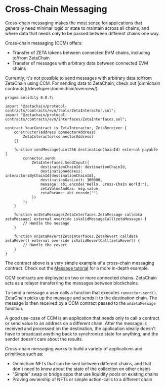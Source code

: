 
# Cross-Chain Messaging

Cross-chain messaging makes the most sense for applications that generally need
minimal logic or state to maintain across all chains, and where data that needs
only to be passed between different chains one way.

Cross-chain messaging (CCM) offers:

- Transfer of ZETA tokens between connected EVM chains, including to/from
  ZetaChain
- Transfer of messages with arbitrary data between connected EVM chains

<Alert variant="note">
  Currently, it's not possible to send messages with arbitrary data to/from ZetaChain using CCM. For sending data to
  ZetaChain, check out [omnichain contracts](/developers/omnichain/overview/).
</Alert>

```solidity
pragma solidity 0.8.7;

import "@zetachain/protocol-contracts/contracts/evm/tools/ZetaInteractor.sol";
import "@zetachain/protocol-contracts/contracts/evm/interfaces/ZetaInterfaces.sol";

contract YourContract is ZetaInteractor, ZetaReceiver {
    constructor(address connectorAddress)
        ZetaInteractor(connectorAddress)
    {}

    function sendMessage(uint256 destinationChainId) external payable {
        connector.send(
            ZetaInterfaces.SendInput({
                destinationChainId: destinationChainId,
                destinationAddress: interactorsByChainId[destinationChainId],
                destinationGasLimit: 300000,
                message: abi.encode("Hello, Cross-Chain World!"),
                zetaValueAndGas: msg.value,
                zetaParams: abi.encode("")
            })
        );
    }

    function onZetaMessage(ZetaInterfaces.ZetaMessage calldata zetaMessage) external override isValidMessageCall(zetaMessage) {
        // Handle the message
    }

    function onZetaRevert(ZetaInterfaces.ZetaRevert calldata zetaRevert) external override isValidRevertCall(zetaRevert) {
        // Handle the revert
    }
}
```

The contract above is a very simple example of a cross-chain messaging contract.
Check out the
[Message tutorial](/developers/cross-chain-messaging/examples/hello-world/) for
a more in-depth example.

CCM contracts are deployed on two or more connected chains. ZetaChain acts as a
relayer transferring the messages between blockchains.

To send a message a user calls a function that executes `connector.send()`.
ZetaChain picks up the message and sends it to the destination chain. The
message is then received by a CCM contract passed to the `onZetaMessage`
function.

A good use-case of CCM is an application that needs only to call a contract or
send value to an address on a different chain. After the message is received and
processed on the destination, the application ideally doesn't have to broadcast
anything back to synchronize state for anything, and the sender doesn't care
about the results.

Cross-chain messaging works to build a variety of applications and primitives
such as:

- Omnichain NFTs that can be sent between different chains, and that don't need
  to know about the state of the collection on other chains
- “Simple” swap or bridge apps that use liquidity pools on existing chains
- Proving ownership of NFTs or simple action-calls to a different chain
